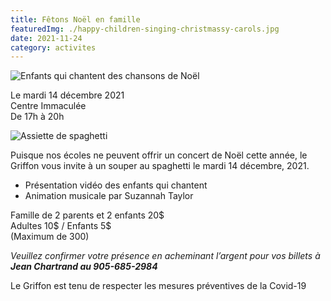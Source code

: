 ```yaml
---
title: Fêtons Noël en famille
featuredImg: ./happy-children-singing-christmassy-carols.jpg
date: 2021-11-24
category: activites
---
```


<div class="row mb-5">

<div class="col">

![Enfants qui chantent des chansons de Noël](./happy-children-singing-christmassy-carols.jpg)

</div>

<div class="col my-auto">

<div class="text-center font-weight-bold mb-2">Le mardi 14 décembre 2021</div>
<div class="text-center font-weight-bold mb-2">Centre Immaculée</div>
<div class="text-center font-weight-bold">De 17h à 20h</div>

</div>

<div class="col">

![Assiette de spaghetti](./plate-basil-cherry-gourmet-menu.jpg)

</div>

</div>

Puisque nos écoles ne peuvent offrir un concert de Noël cette année, le Griffon vous invite à un souper au spaghetti le mardi 14 décembre, 2021.
- Présentation vidéo des enfants qui chantent
- Animation musicale par Suzannah Taylor

<div class="text-center font-weight-bold mt-5 mb-2">Famille de 2 parents et 2 enfants 20$</div>
<div class="text-center font-weight-bold mb-2">Adultes 10$ / Enfants 5$</div>
<div class="text-center mb-5">(Maximum de 300)</div>

_Veuillez confirmer votre présence en acheminant l’argent pour vos billets à **Jean Chartrand au 905-685-2984**_

Le Griffon est tenu de respecter les mesures préventives de la Covid-19

<Patrimoine />